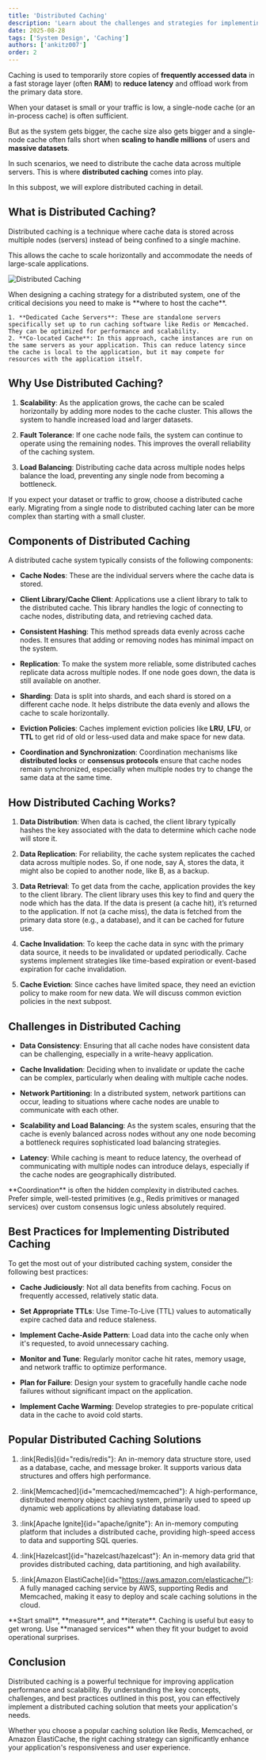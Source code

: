 ```yaml
---
title: 'Distributed Caching'
description: 'Learn about the challenges and strategies for implementing distributed caching solutions.'
date: 2025-08-28
tags: ['System Design', 'Caching']
authors: ['ankitz007']
order: 2
---
```



Caching is used to temporarily store copies of **frequently accessed data** in a fast storage layer (often **RAM**) to **reduce latency** and offload work from the primary data store.

When your dataset is small or your traffic is low, a single-node cache (or an in-process cache) is often sufficient.

But as the system gets bigger, the cache size also gets bigger and a single-node cache often falls short when **scaling to handle millions** of users and **massive datasets**.

In such scenarios, we need to distribute the cache data across multiple servers. This is where **distributed caching** comes into play.

In this subpost, we will explore distributed caching in detail.

## What is Distributed Caching?

Distributed caching is a technique where cache data is stored across multiple nodes (servers) instead of being confined to a single machine.

This allows the cache to scale horizontally and accommodate the needs of large-scale applications.

![Distributed Caching](https://res.cloudinary.com/ankitz007/image/upload/v1757605114/caching/distributed-cache_cy4oc2.svg "Distributed Caching")

<Callout variant="custom" customLabel="Good To Know">
    When designing a caching strategy for a distributed system, one of the critical decisions you need to make is **where to host the cache**.

    1. **Dedicated Cache Servers**: These are standalone servers specifically set up to run caching software like Redis or Memcached. They can be optimized for performance and scalability.
    2. **Co-located Cache**: In this approach, cache instances are run on the same servers as your application. This can reduce latency since the cache is local to the application, but it may compete for resources with the application itself.
</Callout>

## Why Use Distributed Caching?

1. **Scalability**: As the application grows, the cache can be scaled horizontally by adding more nodes to the cache cluster. This allows the system to handle increased load and larger datasets.

2. **Fault Tolerance**: If one cache node fails, the system can continue to operate using the remaining nodes. This improves the overall reliability of the caching system.

3. **Load Balancing**: Distributing cache data across multiple nodes helps balance the load, preventing any single node from becoming a bottleneck.

<Callout variant="tip">
    If you expect your dataset or traffic to grow, choose a distributed cache early. Migrating from a single node to distributed caching later can be more complex than starting with a small cluster.
</Callout>

## Components of Distributed Caching

A distributed cache system typically consists of the following components:

- **Cache Nodes**: These are the individual servers where the cache data is stored.

- **Client Library/Cache Client**: Applications use a client library to talk to the distributed cache. This library handles the logic of connecting to cache nodes, distributing data, and retrieving cached data.

- **Consistent Hashing**: This method spreads data evenly across cache nodes. It ensures that adding or removing nodes has minimal impact on the system.

- **Replication**: To make the system more reliable, some distributed caches replicate data across multiple nodes. If one node goes down, the data is still available on another.

- **Sharding**: Data is split into shards, and each shard is stored on a different cache node. It helps distribute the data evenly and allows the cache to scale horizontally.

- **Eviction Policies**: Caches implement eviction policies like **LRU**, **LFU**, or **TTL** to get rid of old or less-used data and make space for new data.

- **Coordination and Synchronization**: Coordination mechanisms like **distributed locks** or **consensus protocols** ensure that cache nodes remain synchronized, especially when multiple nodes try to change the same data at the same time.

## How Distributed Caching Works?

1. **Data Distribution**: When data is cached, the client library typically hashes the key associated with the data to determine which cache node will store it.

2. **Data Replication**: For reliability, the cache system replicates the cached data across multiple nodes. So, if one node, say A, stores the data, it might also be copied to another node, like B, as a backup.

3. **Data Retrieval**: To get data from the cache, application provides the key to the client library. The client library uses this key to find and query the node which has the data. If the data is present (a cache hit), it’s returned to the application. If not (a cache miss), the data is fetched from the primary data store (e.g., a database), and it can be cached for future use.

4. **Cache Invalidation**: To keep the cache data in sync with the primary data source, it needs to be invalidated or updated periodically. Cache systems implement strategies like time-based expiration or event-based expiration for cache invalidation.

5. **Cache Eviction**: Since caches have limited space, they need an eviction policy to make room for new data. We will discuss common eviction policies in the next subpost.

## Challenges in Distributed Caching

- **Data Consistency**: Ensuring that all cache nodes have consistent data can be challenging, especially in a write-heavy application.

- **Cache Invalidation**: Deciding when to invalidate or update the cache can be complex, particularly when dealing with multiple cache nodes.

- **Network Partitioning**: In a distributed system, network partitions can occur, leading to situations where cache nodes are unable to communicate with each other.

- **Scalability and Load Balancing**: As the system scales, ensuring that the cache is evenly balanced across nodes without any one node becoming a bottleneck requires sophisticated load balancing strategies.

- **Latency**: While caching is meant to reduce latency, the overhead of communicating with multiple nodes can introduce delays, especially if the cache nodes are geographically distributed.

<Callout variant="important">
    **Coordination** is often the hidden complexity in distributed caches. Prefer simple, well-tested primitives (e.g., Redis primitives or managed services) over custom consensus logic unless absolutely required.
</Callout>

## Best Practices for Implementing Distributed Caching

To get the most out of your distributed caching system, consider the following best practices:

- **Cache Judiciously**: Not all data benefits from caching. Focus on frequently accessed, relatively static data.

- **Set Appropriate TTLs**: Use Time-To-Live (TTL) values to automatically expire cached data and reduce staleness.

- **Implement Cache-Aside Pattern**: Load data into the cache only when it's requested, to avoid unnecessary caching.

- **Monitor and Tune**: Regularly monitor cache hit rates, memory usage, and network traffic to optimize performance.

- **Plan for Failure**: Design your system to gracefully handle cache node failures without significant impact on the application.

- **Implement Cache Warming**: Develop strategies to pre-populate critical data in the cache to avoid cold starts.

## Popular Distributed Caching Solutions

1. :link[Redis]{id="redis/redis"}: An in-memory data structure store, used as a database, cache, and message broker. It supports various data structures and offers high performance.

2. :link[Memcached]{id="memcached/memcached"}: A high-performance, distributed memory object caching system, primarily used to speed up dynamic web applications by alleviating database load.

3. :link[Apache Ignite]{id="apache/ignite"}: An in-memory computing platform that includes a distributed cache, providing high-speed access to data and supporting SQL queries.

4. :link[Hazelcast]{id="hazelcast/hazelcast"}: An in-memory data grid that provides distributed caching, data partitioning, and high availability.

5. :link[Amazon ElastiCache]{id="https://aws.amazon.com/elasticache/"}: A fully managed caching service by AWS, supporting Redis and Memcached, making it easy to deploy and scale caching solutions in the cloud.

<Callout variant="tip">
    **Start small**, **measure**, and **iterate**. Caching is useful but easy to get wrong. Use **managed services** when they fit your budget to avoid operational surprises.
</Callout>

## Conclusion

Distributed caching is a powerful technique for improving application performance and scalability. By understanding the key concepts, challenges, and best practices outlined in this post, you can effectively implement a distributed caching solution that meets your application's needs. 

Whether you choose a popular caching solution like Redis, Memcached, or Amazon ElastiCache, the right caching strategy can significantly enhance your application's responsiveness and user experience.
